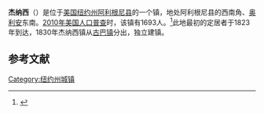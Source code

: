 {{not|杰纳西县 (纽约州)}}
{{Infobox settlement
|official_name            =杰纳西
|settlement_type          =镇
|nickname                 =
|motto                    =
|image_skyline            =
|imagesize                =
|image_caption            =
|image_flag               =
|image_seal               =
|pushpin_map              = New York
|pushpin_label            =杰纳西
|pushpin_label_position =<!-- the position of the pushpin label: left, right, top, bottom, none -->
|pushpin_map_caption    =
|pushpin_mapsize        =
|image_map                =
|mapsize                  =
|map_caption              =
|image_map1               =
|mapsize1                 =
|map_caption1             =
|coordinates_display      =inline,title
|coordinates_region       =US-NY
|subdivision_type         = [[国家|国家]]
|subdivision_name         = [[美国|美国]]
|subdivision_type1        = [[美国行政区划|州]]
|subdivision_name1        = [[纽约州|纽约州]]
|subdivision_type2        = [[纽约州行政区划|县]]
|subdivision_name2        = [[阿利根尼县_(纽约州)|阿利根尼县]]
|government_footnotes     =
|government_type          =
|established_title        =
|established_date         =
|unit_pref                = Imperial
|area_footnotes           =
|area_magnitude           =
|area_total_km2           = 94.0
|area_land_km2            = 93.9
|area_water_km2           = 0.1
|area_total_sq_mi         = 
|area_land_sq_mi          = 
|area_water_sq_mi         = 
|population_as_of         = [[2010年美国人口普查|2010]]
|population_footnotes     =
|population_total         = 1693
|population_density_km2   = 18.0
|population_density_sq_mi = 
|timezone                 = [[美国东部时间|美国东部时间]]
|utc_offset               = -5
|timezone_DST             = EDT
|utc_offset_DST           = -4
|elevation_footnotes      =
|elevation_m              = 581
|elevation_ft             = 1906
|latd = 42 |latm = 3 |lats = 17 |latNS = N
|longd = 78 |longm = 15 |longs = 32 |longEW = W
|postal_code_type         =
|postal_code              =
|area_code                =
|website                  =
|footnotes                =
}}
'''杰纳西'''（{{lang-en|Genesse}}）是位于[[美国|美国]][[纽约州|纽约州]][[阿利根尼县_(纽约州)|阿利根尼县]]的一个镇，地处阿利根尼县的西南角、[[奥利安|奥利安]]东南。[[2010年美国人口普查|2010年美国人口普查]]时，该镇有1693人。<ref name>{{cite web|url=http://factfinder2.census.gov|publisher=[[United_States_Census_Bureau|United States Census Bureau]]|title=American FactFinder|access-date=2021-12-29|archive-date=2013-09-11|archive-url=https://web.archive.org/web/20130911234518/http://factfinder2.census.gov/|dead-url=no}}</ref>此地最初的定居者于1823年到达，1830年杰纳西镇从[[古巴_(纽约州)|古巴镇]]分出，独立建镇。

== 参考文献 ==
{{reflist}}

{{NY-stub}}
[[Category:纽约州城镇|Category:纽约州城镇]]